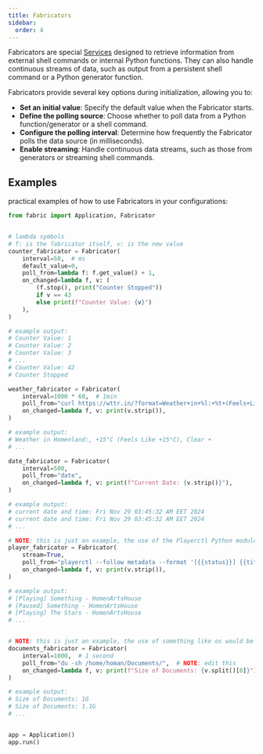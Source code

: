 ```yaml
---
title: Fabricators
sidebar:
  order: 4
---
```


Fabricators are special [Services](./services.mdx) designed to retrieve information from external shell commands or internal Python functions. They can also handle continuous streams of data, such as output from a persistent shell command or a Python generator function.

Fabricators provide several key options during initialization, allowing you to:

- **Set an initial value**: Specify the default value when the Fabricator starts.
- **Define the polling source**: Choose whether to poll data from a Python function/generator or a shell command.
- **Configure the polling interval**: Determine how frequently the Fabricator polls the data source (in milliseconds).
- **Enable streaming**: Handle continuous data streams, such as those from generators or streaming shell commands.

## Examples
practical examples of how to use Fabricators in your configurations:

```python
from fabric import Application, Fabricator


# lambda symbols
# f: is the fabricator itself, v: is the new value
counter_fabricator = Fabricator(
    interval=50,  # ms
    default_value=0,
    poll_from=lambda f: f.get_value() + 1,
    on_changed=lambda f, v: (
        (f.stop(), print("Counter Stopped"))
        if v == 43
        else print(f"Counter Value: {v}")
    ),
)

# example output:
# Counter Value: 1
# Counter Value: 2
# Counter Value: 3
# ...
# Counter Value: 42
# Counter Stopped

weather_fabricator = Fabricator(
    interval=1000 * 60,  # 1min
    poll_from="curl https://wttr.in/?format=Weather+in+%l:+%t+(Feels+Like+%f),+%C+%c",
    on_changed=lambda f, v: print(v.strip()),
)

# example output:
# Weather in Homenland:, +15°C (Feels Like +15°C), Clear ☀️
# ...

date_fabricator = Fabricator(
    interval=500,
    poll_from="date",
    on_changed=lambda f, v: print(f"Current Date: {v.strip()}"),
)

# example output:
# current date and time: Fri Nov 29 03:45:32 AM EET 2024
# current date and time: Fri Nov 29 03:45:32 AM EET 2024
# ...

# NOTE: this is just an example, the use of the Playerctl Python module would be a better idea
player_fabricator = Fabricator(
    stream=True,
    poll_from="playerctl --follow metadata --format '[{{status}}] {{title}} - {{artist}}'",
    on_changed=lambda f, v: print(v.strip()),
)

# example output:
# [Playing] Something - HomenArtsHouse
# [Paused] Something - HomenArtsHouse
# [Playing] The Stars - HomenArtsHouse
# ...


# NOTE: this is just an example, the use of something like os would be better
documents_fabricator = Fabricator(
    interval=1000,  # 1 second
    poll_from="du -sh /home/homan/Documents/",  # NOTE: edit this
    on_changed=lambda f, v: print(f"Size of Documents: {v.split()[0]}"),
)

# example output:
# Size of Documents: 1G
# Size of Documents: 1.1G
# ...


app = Application()
app.run()
```
